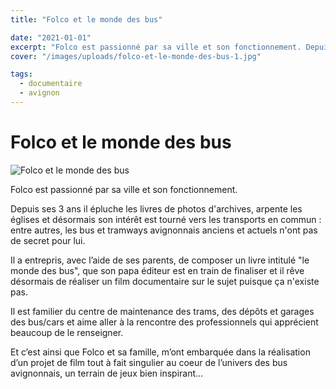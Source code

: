 ```yaml
---
title: "Folco et le monde des bus"

date: "2021-01-01"
excerpt: "Folco est passionné par sa ville et son fonctionnement. Depuis ses 3 ans il épluche les livres de photos d'archives, arpente les églises et désormais ..."
cover: "/images/uploads/folco-et-le-monde-des-bus-1.jpg"

tags:
  - documentaire
  - avignon
---
```


# Folco et le monde des bus

![Folco et le monde des bus](/images/uploads/folco-et-le-monde-des-bus-1.jpg)

Folco est passionné par sa ville et son fonctionnement.

Depuis ses 3 ans il épluche les livres de photos d'archives, arpente les églises et désormais son intérêt est tourné vers les transports en commun : entre autres, les bus et tramways avignonnais anciens et actuels n'ont pas de secret pour lui.

Il a entrepris, avec l’aide de ses parents, de composer un livre intitulé "le monde des bus", que son papa éditeur est en train de finaliser et il rêve désormais de réaliser un film documentaire sur le sujet puisque ça n'existe pas.

Il est familier du centre de maintenance des trams, des dépôts et garages des bus/cars et aime aller à la rencontre des professionnels qui apprécient beaucoup de le renseigner.

Et c’est ainsi que Folco et sa famille, m’ont embarquée dans la réalisation d’un projet de film tout à fait singulier au coeur de l’univers des bus avignonnais, un terrain de jeux bien inspirant…
